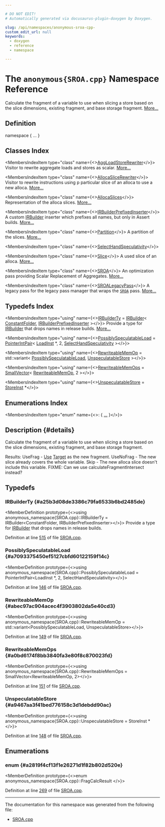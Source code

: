 ```yaml
---

# DO NOT EDIT!
# Automatically generated via docusaurus-plugin-doxygen by Doxygen.

slug: /api/namespaces/anonymous-sroa-cpp-
custom_edit_url: null
keywords:
  - doxygen
  - reference
  - namespace

---
```





# The `anonymous{SROA.cpp}` Namespace Reference

<DoxygenPage pluginConfig={pluginConfig}>

Calculate the fragment of a variable to use when slicing a store based on the slice dimensions, existing fragment, and base storage fragment. <a href="#details">More...</a>

## Definition

<CodeBlock>namespace &#123; ... &#125;</CodeBlock>

## Classes Index

<MembersIndex>

<MembersIndexItem
  type="class"
  name={<><a href="/docs/api/classes/anonymous-namespace-sroa-cpp-/aggloadstorerewriter">AggLoadStoreRewriter</a></>}>
Visitor to rewrite aggregate loads and stores as scalar. <a href="/docs/api/classes/anonymous-namespace-sroa-cpp-/aggloadstorerewriter/#details">More...</a>
</MembersIndexItem>

<MembersIndexItem
  type="class"
  name={<><a href="/docs/api/classes/anonymous-namespace-sroa-cpp-/allocaslicerewriter">AllocaSliceRewriter</a></>}>
Visitor to rewrite instructions using p particular slice of an alloca to use a new alloca. <a href="/docs/api/classes/anonymous-namespace-sroa-cpp-/allocaslicerewriter/#details">More...</a>
</MembersIndexItem>

<MembersIndexItem
  type="class"
  name={<><a href="/docs/api/classes/anonymous-namespace-sroa-cpp-/allocaslices">AllocaSlices</a></>}>
Representation of the alloca slices. <a href="/docs/api/classes/anonymous-namespace-sroa-cpp-/allocaslices/#details">More...</a>
</MembersIndexItem>

<MembersIndexItem
  type="class"
  name={<><a href="/docs/api/classes/anonymous-namespace-sroa-cpp-/irbuilderprefixedinserter">IRBuilderPrefixedInserter</a></>}>
A custom <a href="/docs/api/classes/llvm/irbuilder">IRBuilder</a> inserter which prefixes all names, but only in Assert builds. <a href="/docs/api/classes/anonymous-namespace-sroa-cpp-/irbuilderprefixedinserter/#details">More...</a>
</MembersIndexItem>

<MembersIndexItem
  type="class"
  name={<><a href="/docs/api/classes/anonymous-namespace-sroa-cpp-/partition">Partition</a></>}>
A partition of the slices. <a href="/docs/api/classes/anonymous-namespace-sroa-cpp-/partition/#details">More...</a>
</MembersIndexItem>

<MembersIndexItem
  type="class"
  name={<><a href="/docs/api/classes/anonymous-namespace-sroa-cpp-/selecthandspeculativity">SelectHandSpeculativity</a></>}>
</MembersIndexItem>

<MembersIndexItem
  type="class"
  name={<><a href="/docs/api/classes/anonymous-namespace-sroa-cpp-/slice">Slice</a></>}>
A used slice of an alloca. <a href="/docs/api/classes/anonymous-namespace-sroa-cpp-/slice/#details">More...</a>
</MembersIndexItem>

<MembersIndexItem
  type="class"
  name={<><a href="/docs/api/classes/anonymous-namespace-sroa-cpp-/sroa">SROA</a></>}>
An optimization pass providing Scalar Replacement of Aggregates. <a href="/docs/api/classes/anonymous-namespace-sroa-cpp-/sroa/#details">More...</a>
</MembersIndexItem>

<MembersIndexItem
  type="class"
  name={<><a href="/docs/api/classes/anonymous-namespace-sroa-cpp-/sroalegacypass">SROALegacyPass</a></>}>
A legacy pass for the legacy pass manager that wraps the <code><a href="/docs/api/classes/anonymous-namespace-sroa-cpp-/sroa">SROA</a></code> pass. <a href="/docs/api/classes/anonymous-namespace-sroa-cpp-/sroalegacypass/#details">More...</a>
</MembersIndexItem>

</MembersIndex>

## Typedefs Index

<MembersIndex>

<MembersIndexItem
  type="using"
  name={<><a href="#a25b3d08de3386c79fa6533b6bd2485de">IRBuilderTy</a> = <a href="/docs/api/classes/llvm/irbuilder">IRBuilder</a>&lt; <a href="/docs/api/classes/llvm/constantfolder">ConstantFolder</a>, <a href="/docs/api/classes/anonymous-namespace-sroa-cpp-/irbuilderprefixedinserter">IRBuilderPrefixedInserter</a> &gt;</>}>
Provide a type for <a href="/docs/api/classes/llvm/irbuilder">IRBuilder</a> that drops names in release builds. <a href="#a25b3d08de3386c79fa6533b6bd2485de">More...</a>
</MembersIndexItem>

<MembersIndexItem
  type="using"
  name={<><a href="#a7093375450ef5127cbfd60122159f14c">PossiblySpeculatableLoad</a> = <a href="/docs/api/classes/llvm/pointerintpair">PointerIntPair</a>&lt; <a href="/docs/api/classes/llvm/loadinst">LoadInst</a> &#42;, 2, <a href="/docs/api/classes/anonymous-namespace-sroa-cpp-/selecthandspeculativity">SelectHandSpeculativity</a> &gt;</>}>
</MembersIndexItem>

<MembersIndexItem
  type="using"
  name={<><a href="#abec97ac904acec4f3903802da5e40cd3">RewriteableMemOp</a> = std::variant&lt; <a href="#a7093375450ef5127cbfd60122159f14c">PossiblySpeculatableLoad</a>, <a href="#a9467aa3f41bed776158c3d1debdd90ac">UnspeculatableStore</a> &gt;</>}>
</MembersIndexItem>

<MembersIndexItem
  type="using"
  name={<><a href="#a0bd6174f8bb3840fa3e80f8c870023fd">RewriteableMemOps</a> = <a href="/docs/api/classes/llvm/smallvector">SmallVector</a>&lt; <a href="#abec97ac904acec4f3903802da5e40cd3">RewriteableMemOp</a>, 2 &gt;</>}>
</MembersIndexItem>

<MembersIndexItem
  type="using"
  name={<><a href="#a9467aa3f41bed776158c3d1debdd90ac">UnspeculatableStore</a> = <a href="/docs/api/classes/llvm/storeinst">StoreInst</a> &#42;</>}>
</MembersIndexItem>

</MembersIndex>

## Enumerations Index

<MembersIndex>

<MembersIndexItem
  type="enum"
  name={<>:  &#123; <a href="#a2819f4cf13f1e26271d1f82b802d520e">...</a> &#125;</>}>
</MembersIndexItem>

</MembersIndex>

## Description {#details}

Calculate the fragment of a variable to use when slicing a store based on the slice dimensions, existing fragment, and base storage fragment.

Results: UseFrag - <a href="/docs/api/classes/llvm/use">Use</a> <a href="/docs/api/classes/llvm/target">Target</a> as the new fragment. UseNoFrag - The new slice already covers the whole variable. Skip - The new alloca slice doesn&#39;t include this variable. FIXME: Can we use calculateFragmentIntersect instead?

<SectionDefinition>

## Typedefs

### IRBuilderTy {#a25b3d08de3386c79fa6533b6bd2485de}

<MemberDefinition
  prototype={<>using anonymous&#95;namespace&#123;SROA.cpp&#125;::IRBuilderTy =  IRBuilder&lt;ConstantFolder, IRBuilderPrefixedInserter&gt;</>}>
Provide a type for <a href="/docs/api/classes/llvm/irbuilder">IRBuilder</a> that drops names in release builds.

Definition at line <a href="/docs/api/files/lib/lib/transforms/lib/transforms/scalar/sroa-cpp/#l00515">515</a> of file <a href="/docs/api/files/lib/lib/transforms/lib/transforms/scalar/sroa-cpp">SROA.cpp</a>.
</MemberDefinition>

### PossiblySpeculatableLoad {#a7093375450ef5127cbfd60122159f14c}

<MemberDefinition
  prototype={<>using anonymous&#95;namespace&#123;SROA.cpp&#125;::PossiblySpeculatableLoad = 
    PointerIntPair&lt;LoadInst &#42;, 2, SelectHandSpeculativity&gt;</>}>

Definition at line <a href="/docs/api/files/lib/lib/transforms/lib/transforms/scalar/sroa-cpp/#l00146">146</a> of file <a href="/docs/api/files/lib/lib/transforms/lib/transforms/scalar/sroa-cpp">SROA.cpp</a>.
</MemberDefinition>

### RewriteableMemOp {#abec97ac904acec4f3903802da5e40cd3}

<MemberDefinition
  prototype={<>using anonymous&#95;namespace&#123;SROA.cpp&#125;::RewriteableMemOp = 
    std::variant&lt;PossiblySpeculatableLoad, UnspeculatableStore&gt;</>}>

Definition at line <a href="/docs/api/files/lib/lib/transforms/lib/transforms/scalar/sroa-cpp/#l00149">149</a> of file <a href="/docs/api/files/lib/lib/transforms/lib/transforms/scalar/sroa-cpp">SROA.cpp</a>.
</MemberDefinition>

### RewriteableMemOps {#a0bd6174f8bb3840fa3e80f8c870023fd}

<MemberDefinition
  prototype={<>using anonymous&#95;namespace&#123;SROA.cpp&#125;::RewriteableMemOps =  SmallVector&lt;RewriteableMemOp, 2&gt;</>}>

Definition at line <a href="/docs/api/files/lib/lib/transforms/lib/transforms/scalar/sroa-cpp/#l00151">151</a> of file <a href="/docs/api/files/lib/lib/transforms/lib/transforms/scalar/sroa-cpp">SROA.cpp</a>.
</MemberDefinition>

### UnspeculatableStore {#a9467aa3f41bed776158c3d1debdd90ac}

<MemberDefinition
  prototype={<>using anonymous&#95;namespace&#123;SROA.cpp&#125;::UnspeculatableStore =  StoreInst &#42;</>}>

Definition at line <a href="/docs/api/files/lib/lib/transforms/lib/transforms/scalar/sroa-cpp/#l00148">148</a> of file <a href="/docs/api/files/lib/lib/transforms/lib/transforms/scalar/sroa-cpp">SROA.cpp</a>.
</MemberDefinition>

</SectionDefinition>

<SectionDefinition>

## Enumerations

### enum  {#a2819f4cf13f1e26271d1f82b802d520e}

<MemberDefinition
  prototype={<>enum anonymous_namespace&#123;SROA.cpp&#125;::FragCalcResult </>}>

<EnumerationList title="Enumeration values">

<Link id="a2819f4cf13f1e26271d1f82b802d520ea9745a2ae9717a9a4a5554b0916a1b33d" />
<EnumerationListItem name="UseFrag">

</EnumerationListItem>

<Link id="a2819f4cf13f1e26271d1f82b802d520eaeeb027708a9dec9a0f3bff25a3b0ded8" />
<EnumerationListItem name="UseNoFrag">

</EnumerationListItem>

<Link id="a2819f4cf13f1e26271d1f82b802d520eacc6534ce01ba29b615c54d66b077022f" />
<EnumerationListItem name="Skip">

</EnumerationListItem>

</EnumerationList>

Definition at line <a href="/docs/api/files/lib/lib/transforms/lib/transforms/scalar/sroa-cpp/#l00269">269</a> of file <a href="/docs/api/files/lib/lib/transforms/lib/transforms/scalar/sroa-cpp">SROA.cpp</a>.
</MemberDefinition>

</SectionDefinition>

<hr/>

The documentation for this namespace was generated from the following file:

<ul>
<li><a href="/docs/api/files/lib/lib/transforms/lib/transforms/scalar/sroa-cpp">SROA.cpp</a></li>
</ul>

</DoxygenPage>
